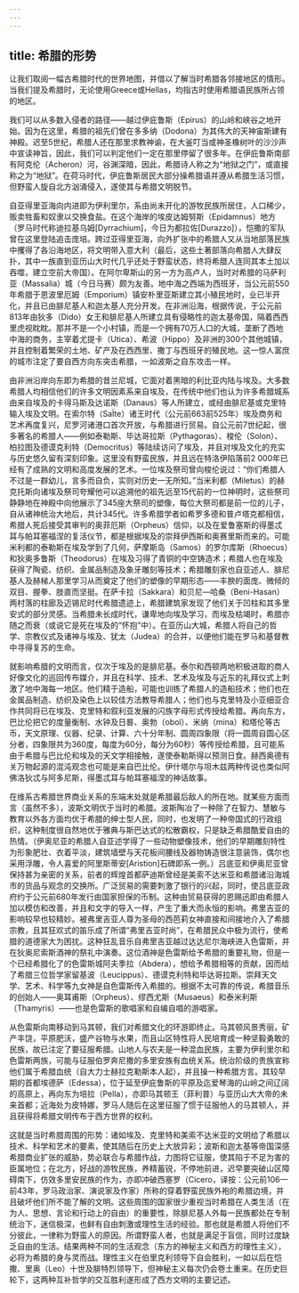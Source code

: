 ```yaml
---
---
---
```

title: 希腊的形势
---




让我们取阅一幅古希腊时代的世界地图，并借以了解当时希腊各邻接地区的情形。当我们提及希腊时，无论使用Greece或Hellas，均指古时使用希腊语民族所占领的地区。

我们可以从多数入侵者的路径——越过伊庇鲁斯（Epirus）的山岭和峡谷之地开始。因为在这里，希腊的祖先们曾在多多纳（Dodona）为其伟大的天神宙斯建有神殿。迟至5世纪，希腊人还在那里求教神谕，在大釜叮当或神圣橡树叶的沙沙声中宣读神旨，因此，我们可以判定他们一定在那里停留了很多年。在伊庇鲁斯南部有阿克伦（Acheron）河，谷渊深暗，因此，希腊诗人称之为“地狱之门”，或直接称之为“地狱”。在荷马时代，伊庇鲁斯居民大部分操希腊语并遵从希腊生活习惯，但野蛮人旋自北方汹涌侵入，遂使其与希腊文明脱节。

自亚得里亚海向内进即为伊利里尔，系由尚未开化的游牧民族所居住，人口稀少，贩卖牲畜和奴隶以交换食盐。在这个海岸的埃皮达姆努斯（Epidamnus）地方（罗马时代称迪拉基乌姆[Dyrrachium]，今日为都拉佐[Durazzo]），恺撒的军队曾在这里登陆追击庞培。跨过亚得里亚海，向外扩张中的希腊人又从当地部落民族中攫得了各沿海地区，将文明带入意大利（最后，这些土著部落向希腊人大肆反扑，其中一族直到亚历山大时代几乎还处于野蛮状态，终将希腊人连同其本土加以吞噬，建立空前大帝国）。在阿尔卑斯山的另一方为高卢人，当时对希腊的马萨利亚（Massalia）城（今日马赛）颇为友善。地中海之西端为西班牙，当公元前550年希腊于恩波里厄姆（Emporium）镇安朴里亚斯建立其小殖民地时，业已半开化，并且已由腓尼基人和迦太基人充分开发。在非洲沿海，根据传说，于公元前813年由狄多（Dido）女王和腓尼基人所建立具有侵略性的迦太基帝国，隔着西西里虎视眈眈。那并不是一个小村镇，而是一个拥有70万人口的大城，垄断了西地中海的商务，主宰着尤提卡（Utica）、希波（Hippo）及非洲的300个其他城镇，并且控制着繁荣的土地、矿产及在西西里、撒丁与西班牙的殖民地。这一惊人富庶的城市注定了要自西方向东突击希腊，一如波斯之自东攻击一样。

由非洲沿岸向东即为希腊的昔兰尼城，它面对着黑暗的利比亚内陆与埃及。大多数希腊人均相信他们的许多文明因素系来自埃及，在传统中他们也认为许多希腊城系由来自埃及的卡得马斯及达诺斯（Danaus）等人所建立，或经由腓尼基或克里特输入埃及文明。在索尔特（SaÏte）诸王时代（公元前663前525年）埃及商务和艺术再度复兴，尼罗河诸港口首次开放，与希腊进行贸易。自公元前7世纪起，很多著名的希腊人——例如泰勒斯、毕达哥拉斯（Pythagoras）、梭伦（Solon）、柏拉图及德谟克利特（Democritus）等陆续访问了埃及，并且对埃及文化的充实与历史悠久留有深刻印象。这里没有野蛮民族，并且远在特洛伊陷落前2 000年已经有了成熟的文明和高度发展的艺术。一位埃及祭司曾向梭伦说过：“你们希腊人不过是一群幼儿，言多而自负，实则对历史一无所知。”当米利都（Miletus）的赫克托斯向诸埃及祭司夸耀他可以追溯他的祖先远至15代前的一位神明时，这些祭司静静地在神殿中向他展示了345座大祭司的塑像，每位大祭司都是前一位的儿子，自从诸神统治大地后，共计345代。许多希腊学者如希罗多德和普卢塔克都相信，希腊人死后接受其审判的奥菲厄斯（Orpheus）信仰，以及在爱鲁塞斯的得墨忒耳与帕耳塞福涅的复活仪节，都是根据埃及的崇拜伊西斯和奥赛里斯而来的。可能米利都的泰勒斯在埃及学到了几何，萨摩斯岛（Samos）的罗尔库斯（Rhoecus）和狄奥多鲁斯（Theodorus）在埃及习得了青铜的中空铸造术；希腊人也在埃及获得了陶瓷、纺织、金属品制造及象牙雕刻等技术；希腊雕刻家也自亚述人、腓尼基人及赫梯人那里学习从而奠定了他们的塑像的早期形态——丰腴的面庞、微倾的双目、握拳、肢直而坚挺。在萨卡拉（Sakkara）和贝尼—哈桑（Beni-Hasan）两村落的柱廊及迈锡尼时代希腊遗迹上，希腊建筑家发现了他们关于凹柱和其多里安式的部分灵感。当希腊未长成时代，谦卑地向埃及学习，而埃及枯竭时，希腊亦随之而衰（或说它是死在埃及的“怀抱”中）。在亚历山大城，希腊人将自己的哲学、宗教仪式及诸神与埃及、犹太（Judea）的合并，以便他们能在罗马和基督教中寻得复苏的生命。

就影响希腊的文明而言，仅次于埃及的是腓尼基。泰尔和西顿两地积极进取的商人好像文化的巡回传布媒介，并且在科学、技术、艺术及埃及与近东的礼拜仪式上刺激了地中海每一地区。他们精于造船，可能也训练了希腊人的造船技术；他们也在金属品制造、纺织及染色上以较佳方法教导希腊人；他们也与克里特及小亚细亚合作共同将已在埃及、克里特和叙利亚发展的闪族字母形式传授给希腊。再向东方，巴比伦把它的度量衡制、水钟及日晷、奥勃（obol）、米纳（mina）和塔伦等古币，天文原理、仪器、纪录、计算、六十分年制、圆周四象限（将一圆周自圆心区分者，四象限共为360度，每度为60分，每分为60秒）等传授给希腊，且可能系由于希腊与巴比伦和埃及的天文学相接触，遂使泰勒斯得以预测日食。赫西奥德有关万物起源的混沌观念也可能是来自巴比伦。伊什塔尔与坦木兹两种传说也类似阿佛洛狄忒与阿多尼斯，得墨忒耳与帕耳塞福涅的神话故事。

在维系古希腊世界商业关系的东端末处就是希腊最后敌人的所在地。就某些方面而言（虽然不多），波斯文明优于当时的希腊。波斯陶冶了一种除了在智力、慧敏与教育以外各方面均优于希腊的绅士型人民，同时，也发明了一种帝国式的行政组织，这种制度很自然地优于雅典与斯巴达式的松散霸权，只是缺乏希腊酷爱自由的热情。（伊奥尼亚的希腊人自亚述学得了一些动物塑像技术，他们的早期雕刻特性为形象肥壮、衣着平淡，建筑墙壁与天花板间腰线及器物铸造很注意装饰，偶尔也采用浮雕，令人喜爱的阿里斯蒂安[Aristion]石碑即系一例。）吕底亚和伊奥尼亚曾保持甚为亲密的关系，前者的辉煌首都萨迪斯曾经是美索不达米亚和希腊诸沿海城市的货品与观念的交换所。广泛贸易的需要刺激了银行的兴起，同时，使吕底亚政府约于公元前680年发行由国家担保的币制。这种由贸易获得的恩赐迅即由希腊人加以模仿和改善，并且和文字的导入一样，产生了重大而永恒的影响。弗里吉亚的影响较早也较精妙。被弗里吉亚人尊为圣母的西芭莉女神直接和间接地介入了希腊宗教，且其狂欢式的笛乐成了所谓“弗里吉亚时尚”，在希腊民众中极为流行，使希腊的道德家大为困扰。这种狂乱音乐自弗里吉亚越过达达尼尔海峡进入色雷斯，并在狄奥尼索斯酒神的祭礼中演奏。这位酒神是色雷斯给予希腊的重要礼物，但是一个已经希腊化了的色雷斯城阿夫季拉（Abdera），想给予希腊相等的贡献，因而给了希腊三位哲学家留基波（Leucippus）、德谟克利特和毕达哥拉斯。崇拜天文学、艺术、科学等九女神是自色雷斯传入希腊的。根据不太可靠的传说，希腊音乐的创始人——奥耳甫斯（Orpheus）、缪西尤斯（Musaeus）和泰米利斯（Thamyris）——也是色雷斯的歌唱家和自编自唱的游唱家。

从色雷斯向南移动到马其顿，我们对希腊文化的环游即终止。马其顿风景秀丽，矿产丰饶，平原肥沃，盛产谷物与水果，而且山区特性将人民培育成一种坚毅勇敢的民族，故已注定了要征服希腊。山地人与农夫是一种混血民族，主要为伊利里尔和色雷斯两族，可能与征服伯罗奔尼撒的多里安族有血统关系。统治阶级的贵族宣称他们属于希腊血统（自大力士赫拉克勒斯本人起），并且操一种希腊方言。其较早期的首都埃德萨（Edessa），位于延至伊庇鲁斯的平原及迄爱琴海的山岭之间辽阔的高原上，再向东为培拉（Pella），亦即马其顿王（菲利普）与亚历山大大帝的未来首都；近海处为皮特娜，罗马人随后在这里征服了惯于征服他人的马其顿人，并且获得将希腊文明传布于西方世界的权利。

这就是当时希腊周围的形势：诸如埃及、克里特和美索不达米亚的文明给了希腊以技术、科学和艺术的要素，使其随后在历史上大放异彩；波斯和迦太基等帝国深感希腊商业扩张的威胁，势必联合与希腊作战，力图将它征服，使其陷于不足为害的臣属地位；在北方，好战的游牧民族，养精蓄锐，不停地前进，迟早要突破山区障碍南下，仿效多里安民族的作为，亦即冲破西塞罗（Cicero，译按：公元前106—前43年，罗马政治家、演说家及作家）所称的穿着野蛮民族外袍的希腊边境，并且破坏他们所不能了解的文明。这些周围的国家很少重视当时希腊在人类生活（在为人、思想、言论和行动上的自由）的重要性，除腓尼基人外每一民族都处在专制统治下，迷信极深，也鲜有自由刺激或理性生活的经验。那也就是希腊人将他们不分彼此，一律称为野蛮人的原因。所谓野蛮人者，也就是满足于盲信，同时过度缺乏自由的生活。结果两种不同的生活观念（东方的神秘主义和西方的理性主义），必将为希腊的身与灵而战。理性主义在伯里克利领导下自会胜利，一如以后在恺撒、里奥（Leo）十世及腓特烈领导下，但神秘主义每次仍会卷土重来。在历史巨轮下，这两种互补哲学的交互胜利遂形成了西方文明的主要记述。